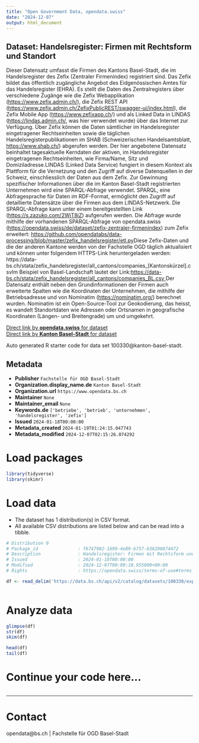 ```yaml
---
title: "Open Government Data, opendata.swiss"
date: "2024-12-07"
output: html_document
---
```


## Dataset: Handelsregister: Firmen mit Rechtsform und Standort

Dieser Datensatz umfasst die Firmen des Kantons Basel-Stadt, die im Handelsregister des Zefix (Zentraler Firmenindex) registriert sind. Das Zefix bildet das öffentlich zugängliche Angebot des Eidgenössischen Amtes für das Handelsregister (EHRA). Es stellt die Daten des Zentralregisters über verschiedene Zugänge wie die Zefix Webapplikation ([https://www.zefix.admin.ch/](https://www.zefix.admin.ch/)), die Zefix REST API ([https://www.zefix.admin.ch/ZefixPublicREST/swagger-ui/index.html](https://www.zefix.admin.ch/ZefixPublicREST/swagger-ui/index.html)), die Zefix Mobile App ([https://www.zefixapp.ch](https://www.zefixapp.ch)/) und als Linked Data in LINDAS ([https://lindas.admin.ch/](https://lindas.admin.ch/), was hier verwendet wurde) über das Internet zur Verfügung. Über Zefix können die Daten sämtlicher im Handelsregister eingetragener Rechtseinheiten sowie die täglichen Handelsregisterpublikationen im SHAB (Schweizerischen Handelsamtsblatt, [https://www.shab.ch/](https://www.shab.ch/)) abgerufen werden. Der hier angebotene Datensatz beinhaltet tagesaktuelle Kerndaten der aktiven, im Handelsregister eingetragenen Rechtseinheiten, wie Firma/Name, Sitz und Domiziladresse.LINDAS (Linked Data Service) fungiert in diesem Kontext als Plattform für die Vernetzung und den Zugriff auf diverse Datenquellen in der Schweiz, einschliesslich der Daten aus dem Zefix. Zur Gewinnung spezifischer Informationen über die im Kanton Basel-Stadt registrierten Unternehmen wird eine SPARQL-Abfrage verwendet. SPARQL, eine Abfragesprache für Daten im RDF-Format, ermöglicht den Zugriff auf detaillierte Datensätze über die Firmen aus dem LINDAS-Netzwerk. Die SPARQL-Abfrage kann unter einem bereitgestellten Link ([https://s.zazuko.com/2WjT8iZ](https://s.zazuko.com/2WjT8iZ)) aufgerufen werden. Die Abfrage wurde mithilfe der vorhandenen SPARQL-Abfrage von opendata.swiss ([https://opendata.swiss/de/dataset/zefix-zentraler-firmenindex](https://opendata.swiss/de/dataset/zefix-zentraler-firmenindex)) zum Zefix erweitert: [https://github.com/opendatabs/data-processing/blob/master/zefix_handelsregister/etl.py](https://github.com/opendatabs/data-processing/blob/master/zefix_handelsregister/etl.py)Diese Zefix-Daten und die der anderen Kantone werden von der Fachstelle OGD täglich aktualisiert und können unter folgendem HTTPS-Link heruntergeladen werden: https://data-bs.ch/stata/zefix_handelsregister/all_cantons/companies_[Kantonskürzel].csvIm Beispiel von Basel-Landschaft lautet der Link:[https://data-bs.ch/stata/zefix_handelsregister/all_cantons/companies_BL.csv ](https://data-bs.ch/stata/zefix_handelsregister/all_cantons/companies_BL.csv)Der Datensatz enthält neben den Grundinformationen der Firmen auch erweiterte Spalten wie die Koordinaten der Unternehmen, die mithilfe der Betriebsadresse und von Nominatim ([https://nominatim.org/](https://nominatim.org/)) berechnet wurden. Nominatim ist ein Open-Source-Tool zur Geokodierung, das heisst, es wandelt Standortdaten wie Adressen oder Ortsnamen in geografische Koordinaten (Längen- und Breitengrade) um und umgekehrt.

[Direct link by **opendata.swiss** for dataset](https://opendata.swiss/de/dataset/handelsregister-firmen-mit-rechtsform-und-standort)<br>
[Direct link by **Kanton Basel-Stadt** for dataset](https://data.bs.ch/explore/dataset/100330/)

Auto generated R starter code for data set 100330@kanton-basel-stadt.

## Metadata

- **Publisher** `Fachstelle für OGD Basel-Stadt`
- **Organization.display_name.de** `Kanton Basel-Stadt`
- **Organization.url** `https://www.opendata.bs.ch`
- **Maintainer** `None`
- **Maintainer_email** `None`
- **Keywords.de** `['betriebe', 'betrieb', 'unternehmen', 'handelsregister', 'zefix']`
- **Issued** `2024-01-18T00:00:00`
- **Metadata_created** `2024-01-19T01:24:15.047743`
- **Metadata_modified** `2024-12-07T02:15:26.074292`


# Load packages

```r

library(tidyverse)
library(skimr)

```

# Load data

-   The dataset has 1 distribution(s) in CSV format.
-   All available CSV distributions are listed below and can be read into a tibble.

```r

# Distribution 0
# Package_id               : f6747982-1699-4e89-b757-b38290874472
# Description              : Handelsregister: Firmen mit Rechtsform und Standort (csv)
# Issued                   : 2024-01-18T00:00:00
# Modified                 : 2024-12-07T00:09:18.955000+00:00
# Rights                   : https://opendata.swiss/terms-of-use#terms_open

df <- read_delim('https://data.bs.ch/api/v2/catalog/datasets/100330/exports/csv?use_labels=true')



```

# Analyze data

```r

glimpse(df)
str(df)
skim(df)

head(df)
tail(df)

```

# Continue your code here...

```r

```

------------------------------------------------------------------------

# Contact

opendata@bs.ch | Fachstelle für OGD Basel-Stadt
